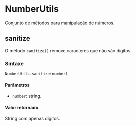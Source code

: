 
<Meta title="utils/NumberUtils" />

# NumberUtils

Conjunto de métodos para manipulação de números.

## sanitize

O método `sanitize()` remove caracteres que não são dígitos.

### Sintaxe

```NumberUtils.sanitize(number)```

#### Parâmetros

- `number`: string.

#### Valor retornado

String com apenas dígitos.
